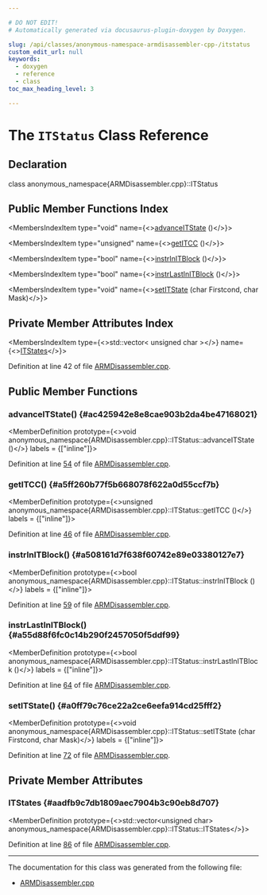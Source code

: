 ```yaml
---

# DO NOT EDIT!
# Automatically generated via docusaurus-plugin-doxygen by Doxygen.

slug: /api/classes/anonymous-namespace-armdisassembler-cpp-/itstatus
custom_edit_url: null
keywords:
  - doxygen
  - reference
  - class
toc_max_heading_level: 3

---
```





# The `ITStatus` Class Reference

<DoxygenPage pluginConfig={pluginConfig}>



## Declaration

<CodeBlock>class anonymous_namespace{ARMDisassembler.cpp}::ITStatus</CodeBlock>

## Public Member Functions Index

<MembersIndex>

<MembersIndexItem
  type="void"
  name={<><a href="#ac425942e8e8cae903b2da4be47168021">advanceITState</a> ()</>}>
</MembersIndexItem>

<MembersIndexItem
  type="unsigned"
  name={<><a href="#a5ff260b77f5b668078f622a0d55ccf7b">getITCC</a> ()</>}>
</MembersIndexItem>

<MembersIndexItem
  type="bool"
  name={<><a href="#a508161d7f638f60742e89e03380127e7">instrInITBlock</a> ()</>}>
</MembersIndexItem>

<MembersIndexItem
  type="bool"
  name={<><a href="#a55d88f6fc0c14b290f2457050f5ddf99">instrLastInITBlock</a> ()</>}>
</MembersIndexItem>

<MembersIndexItem
  type="void"
  name={<><a href="#a0ff79c76ce22a2ce6eefa914cd25fff2">setITState</a> (char Firstcond, char Mask)</>}>
</MembersIndexItem>

</MembersIndex>

## Private Member Attributes Index

<MembersIndex>

<MembersIndexItem
  type={<>std::vector&lt; unsigned char &gt;</>}
  name={<><a href="#aadfb9c7db1809aec7904b3c90eb8d707">ITStates</a></>}>
</MembersIndexItem>

</MembersIndex>


Definition at line 42 of file <a href="/docs/api/files/lib/lib/target/lib/target/arm/lib/target/arm/disassembler/armdisassembler-cpp">ARMDisassembler.cpp</a>.

<SectionDefinition>

## Public Member Functions

### advanceITState() {#ac425942e8e8cae903b2da4be47168021}

<MemberDefinition
  prototype={<>void anonymous&#95;namespace&#123;ARMDisassembler.cpp&#125;::ITStatus::advanceITState ()</>}
  labels = {["inline"]}>

Definition at line <a href="/docs/api/files/lib/lib/target/lib/target/arm/lib/target/arm/disassembler/armdisassembler-cpp/#l00054">54</a> of file <a href="/docs/api/files/lib/lib/target/lib/target/arm/lib/target/arm/disassembler/armdisassembler-cpp">ARMDisassembler.cpp</a>.
</MemberDefinition>

### getITCC() {#a5ff260b77f5b668078f622a0d55ccf7b}

<MemberDefinition
  prototype={<>unsigned anonymous&#95;namespace&#123;ARMDisassembler.cpp&#125;::ITStatus::getITCC ()</>}
  labels = {["inline"]}>

Definition at line <a href="/docs/api/files/lib/lib/target/lib/target/arm/lib/target/arm/disassembler/armdisassembler-cpp/#l00046">46</a> of file <a href="/docs/api/files/lib/lib/target/lib/target/arm/lib/target/arm/disassembler/armdisassembler-cpp">ARMDisassembler.cpp</a>.
</MemberDefinition>

### instrInITBlock() {#a508161d7f638f60742e89e03380127e7}

<MemberDefinition
  prototype={<>bool anonymous&#95;namespace&#123;ARMDisassembler.cpp&#125;::ITStatus::instrInITBlock ()</>}
  labels = {["inline"]}>

Definition at line <a href="/docs/api/files/lib/lib/target/lib/target/arm/lib/target/arm/disassembler/armdisassembler-cpp/#l00059">59</a> of file <a href="/docs/api/files/lib/lib/target/lib/target/arm/lib/target/arm/disassembler/armdisassembler-cpp">ARMDisassembler.cpp</a>.
</MemberDefinition>

### instrLastInITBlock() {#a55d88f6fc0c14b290f2457050f5ddf99}

<MemberDefinition
  prototype={<>bool anonymous&#95;namespace&#123;ARMDisassembler.cpp&#125;::ITStatus::instrLastInITBlock ()</>}
  labels = {["inline"]}>

Definition at line <a href="/docs/api/files/lib/lib/target/lib/target/arm/lib/target/arm/disassembler/armdisassembler-cpp/#l00064">64</a> of file <a href="/docs/api/files/lib/lib/target/lib/target/arm/lib/target/arm/disassembler/armdisassembler-cpp">ARMDisassembler.cpp</a>.
</MemberDefinition>

### setITState() {#a0ff79c76ce22a2ce6eefa914cd25fff2}

<MemberDefinition
  prototype={<>void anonymous&#95;namespace&#123;ARMDisassembler.cpp&#125;::ITStatus::setITState (char Firstcond, char Mask)</>}
  labels = {["inline"]}>

Definition at line <a href="/docs/api/files/lib/lib/target/lib/target/arm/lib/target/arm/disassembler/armdisassembler-cpp/#l00072">72</a> of file <a href="/docs/api/files/lib/lib/target/lib/target/arm/lib/target/arm/disassembler/armdisassembler-cpp">ARMDisassembler.cpp</a>.
</MemberDefinition>

</SectionDefinition>

<SectionDefinition>

## Private Member Attributes

### ITStates {#aadfb9c7db1809aec7904b3c90eb8d707}

<MemberDefinition
  prototype={<>std::vector&lt;unsigned char&gt; anonymous&#95;namespace&#123;ARMDisassembler.cpp&#125;::ITStatus::ITStates</>}>

Definition at line <a href="/docs/api/files/lib/lib/target/lib/target/arm/lib/target/arm/disassembler/armdisassembler-cpp/#l00086">86</a> of file <a href="/docs/api/files/lib/lib/target/lib/target/arm/lib/target/arm/disassembler/armdisassembler-cpp">ARMDisassembler.cpp</a>.
</MemberDefinition>

</SectionDefinition>

<hr/>

The documentation for this class was generated from the following file:

<ul>
<li><a href="/docs/api/files/lib/lib/target/lib/target/arm/lib/target/arm/disassembler/armdisassembler-cpp">ARMDisassembler.cpp</a></li>
</ul>

</DoxygenPage>
